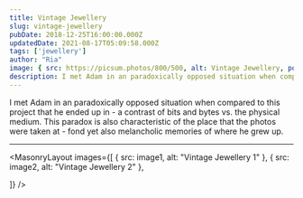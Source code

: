 ```yaml
---
title: Vintage Jewellery
slug: vintage-jewellery
pubDate: 2018-12-25T16:00:00.000Z
updatedDate: 2021-08-17T05:09:58.000Z
tags: ['jewellery']
author: "Ria"
image: { src: https://picsum.photos/800/500, alt: Vintage Jewellery, positionx: 30%, positiony: 20%}
description: I met Adam in an paradoxically opposed situation when compared to this project that he ended up in - a contrast of bits and bytes vs. the physical medium. This paradox is also characteristic of the place that the photos were taken at - fond yet also melancholic memories of where he grew up.
---
```


I met Adam in an paradoxically opposed situation when compared to this project that he ended up in - a contrast of bits and bytes vs. the physical medium. This paradox is also characteristic of the place that the photos were taken at - fond yet also melancholic memories of where he grew up.

---

<MasonryLayout images={[
      { src: image1, alt: "Vintage Jewellery 1" },
    { src: image2, alt: "Vintage Jewellery 2" },

]} />
